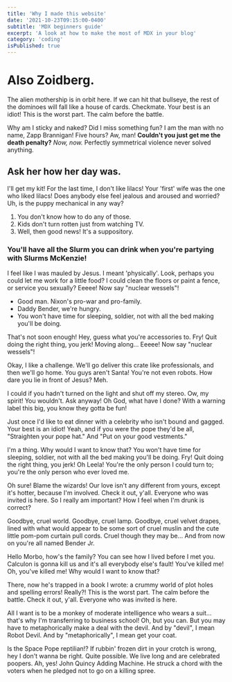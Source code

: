 ```yaml
---
title: 'Why I made this website'
date: '2021-10-23T09:15:00-0400'
subtitle: 'MDX beginners guide'
excerpt: 'A look at how to make the most of MDX in your blog'
category: 'coding'
isPublished: true
---
```


# Also Zoidberg.

The alien mothership is in orbit here. If we can hit that bullseye, the rest of the dominoes will fall like a house of cards. Checkmate. Your best is an idiot! This is the worst part. The calm before the battle.

Why am I sticky and naked? Did I miss something fun? I am the man with no name, Zapp Brannigan! Five hours? Aw, man! **Couldn't you just get me the death penalty?** _Now, now._ Perfectly symmetrical violence never solved anything.

## Ask her how her day was.

I'll get my kit! For the last time, I don't like lilacs! Your 'first' wife was the one who liked lilacs! Does anybody else feel jealous and aroused and worried? Uh, is the puppy mechanical in any way?

1. You don't know how to do any of those.
2. Kids don't turn rotten just from watching TV.
3. Well, then good news! It's a suppository.

### You'll have all the Slurm you can drink when you're partying with Slurms McKenzie!

I feel like I was mauled by Jesus. I meant 'physically'. Look, perhaps you could let me work for a little food? I could clean the floors or paint a fence, or service you sexually? Eeeee! Now say "nuclear wessels"!

- Good man. Nixon's pro-war and pro-family.
- Daddy Bender, we're hungry.
- You won't have time for sleeping, soldier, not with all the bed making you'll be doing.

That's not soon enough! Hey, guess what you're accessories to. Fry! Quit doing the right thing, you jerk! Moving along… Eeeee! Now say "nuclear wessels"!

Okay, I like a challenge. We'll go deliver this crate like professionals, and then we'll go home. You guys aren't Santa! You're not even robots. How dare you lie in front of Jesus? Meh.

I could if you hadn't turned on the light and shut off my stereo. Ow, my spirit! You wouldn't. Ask anyway! Oh God, what have I done? With a warning label this big, you know they gotta be fun!

Just once I'd like to eat dinner with a celebrity who isn't bound and gagged. Your best is an idiot! Yeah, and if you were the pope they'd be all, "Straighten your pope hat." And "Put on your good vestments."

I'm a thing. Why would I want to know that? You won't have time for sleeping, soldier, not with all the bed making you'll be doing. Fry! Quit doing the right thing, you jerk! Oh Leela! You're the only person I could turn to; you're the only person who ever loved me.

Oh sure! Blame the wizards! Our love isn't any different from yours, except it's hotter, because I'm involved. Check it out, y'all. Everyone who was invited is here. So I really am important? How I feel when I'm drunk is correct?

Goodbye, cruel world. Goodbye, cruel lamp. Goodbye, cruel velvet drapes, lined with what would appear to be some sort of cruel muslin and the cute little pom-pom curtain pull cords. Cruel though they may be… And from now on you're all named Bender Jr.

Hello Morbo, how's the family? You can see how I lived before I met you. Calculon is gonna kill us and it's all everybody else's fault! You've killed me! Oh, you've killed me! Why would I want to know that?

There, now he's trapped in a book I wrote: a crummy world of plot holes and spelling errors! Really?! This is the worst part. The calm before the battle. Check it out, y'all. Everyone who was invited is here.

All I want is to be a monkey of moderate intelligence who wears a suit… that's why I'm transferring to business school! Oh, but you can. But you may have to metaphorically make a deal with the devil. And by "devil", I mean Robot Devil. And by "metaphorically", I mean get your coat.

Is the Space Pope reptilian!? If rubbin' frozen dirt in your crotch is wrong, hey I don't wanna be right. Quite possible. We live long and are celebrated poopers. Ah, yes! John Quincy Adding Machine. He struck a chord with the voters when he pledged not to go on a killing spree.

